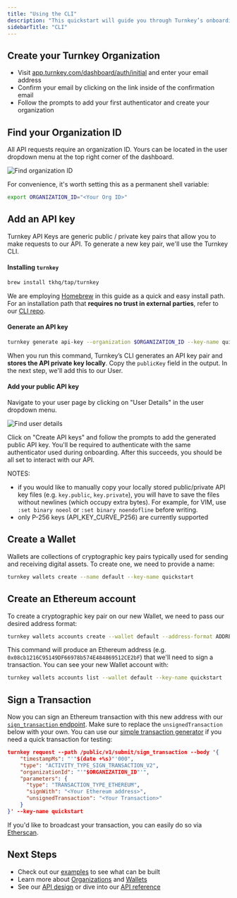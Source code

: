 ```yaml
---
title: "Using the CLI"
description: "This quickstart will guide you through Turnkey’s onboarding, adding an API key, creating a wallet, and signing your first Ethereum transaction."
sidebarTitle: "CLI"
---
```


## Create your Turnkey Organization

- Visit [app.turnkey.com/dashboard/auth/initial](https://app.turnkey.com/dashboard/auth/initial) and enter your email address
- Confirm your email by clicking on the link inside of the confirmation email
- Follow the prompts to add your first authenticator and create your organization

## Find your Organization ID

All API requests require an organization ID. Yours can be located in the user dropdown menu at the top right corner of the dashboard.

<Frame>
  <img
    src="/images/sdks/img/quickstart/find_organization_id.png"
    alt="Find organization ID"
  />
</Frame>

For convenience, it's worth setting this as a permanent shell variable:

```bash
export ORGANIZATION_ID="<Your Org ID>"
```

## Add an API key

Turnkey API Keys are generic public / private key pairs that allow you to make requests to our API. To generate a new key pair, we'll use the Turnkey CLI.

#### Installing `turnkey`

```bash
brew install tkhq/tap/turnkey
```

We are employing [Homebrew](https://brew.sh/) in this guide as a quick and easy install path. For an installation path that **requires no trust in external parties**, refer to our [CLI repo](https://github.com/tkhq/tkcli).

#### Generate an API key[​](#generate-an-api-key "Direct link to Generate an API key")

```bash
turnkey generate api-key --organization $ORGANIZATION_ID --key-name quickstart
```

When you run this command, Turnkey’s CLI generates an API key pair and **stores the API private key locally**. Copy the `publicKey` field in the output. In the next step, we'll add this to our User.

#### Add your public API key

Navigate to your user page by clicking on "User Details" in the user dropdown menu.

<Frame>
  <img
    src="/images/sdks/img/quickstart/find_user_details.png"
    alt="Find user details"
  />
</Frame>

Click on "Create API keys" and follow the prompts to add the generated public API key. You'll be required to authenticate with the same authenticator used during onboarding. After this succeeds, you should be all set to interact with our API.

NOTES: 
* if you would like to manually copy your locally stored public/private API key files (e.g. `key.public`, `key.private`), you will have to save the files without newlines (which occupy extra bytes). For example, for VIM, use `:set binary noeol` or `:set binary noendofline` before writing.
* only P-256 keys (API_KEY_CURVE_P256) are currently supported

## Create a Wallet

Wallets are collections of cryptographic key pairs typically used for sending and receiving digital assets. To create one, we need to provide a name:

```bash
turnkey wallets create --name default --key-name quickstart
```

## Create an Ethereum account

To create a cryptographic key pair on our new Wallet, we need to pass our desired address format:

```bash
turnkey wallets accounts create --wallet default --address-format ADDRESS_FORMAT_ETHEREUM --key-name quickstart
```

This command will produce an Ethereum address (e.g. `0x08cb1216C95149DF66978b574E484869512CE2bF`) that we'll need to sign a transaction. You can see your new Wallet account with:

```bash
turnkey wallets accounts list --wallet default --key-name quickstart
```

## Sign a Transaction

Now you can sign an Ethereum transaction with this new address with our [`sign_transaction` endpoint](/api-reference/signing/sign-transaction). Make sure to replace the `unsignedTransaction` below with your own. You can use our [simple transaction generator](https://build.tx.xyz) if you need a quick transaction for testing:

```json
turnkey request --path /public/v1/submit/sign_transaction --body '{
    "timestampMs": "'"$(date +%s)"'000",
    "type": "ACTIVITY_TYPE_SIGN_TRANSACTION_V2",
    "organizationId": "'"$ORGANIZATION_ID"'",
    "parameters": {
      "type": "TRANSACTION_TYPE_ETHEREUM",
      "signWith": "<Your Ethereum address>",
      "unsignedTransaction": "<Your Transaction>"
    }
}' --key-name quickstart
```

If you'd like to broadcast your transaction, you can easily do so via [Etherscan](https://etherscan.io/pushTx).

## Next Steps

- Check out our [examples](/getting-started/examples) to see what can be built
- Learn more about [Organizations](/concepts/organizations) and [Wallets](/concepts/wallets)
- See our [API design](/developer-reference/api-overview/intro) or dive into our [API reference](/api-reference/overview)
